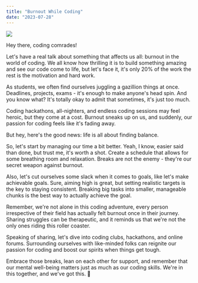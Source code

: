 ```yaml
---
title: "Burnout While Coding"
date: "2023-07-28"
---
```


<Img
  src="/images/posts/burnoutwhilecoding.jpg"
  width={2000}
  height={1000}
  caption="nyoooooom"
/>

Hey there, coding comrades!

Let's have a real talk about something that affects us all: burnout in the world of coding. We all know how thrilling it is to build something amazing and see our code come to life, but let's face it, it's only 20% of the work the rest is the motivation and hard work.

As students, we often find ourselves juggling a gazillion things at once. Deadlines, projects, exams - it's enough to make anyone's head spin. And you know what? It's totally okay to admit that sometimes, it's just too much.

Coding hackathons, all-nighters, and endless coding sessions may feel heroic, but they come at a cost. Burnout sneaks up on us, and suddenly, our passion for coding feels like it's fading away.

But hey, here's the good news: life is all about finding balance.

So, let's start by managing our time a bit better. Yeah, I know, easier said than done, but trust me, it's worth a shot. Create a schedule that allows for some breathing room and relaxation. Breaks are not the enemy - they're our secret weapon against burnout.

Also, let's cut ourselves some slack when it comes to goals, like let's make achievable goals. Sure, aiming high is great, but setting realistic targets is the key to staying consistent. Breaking big tasks into smaller, manageable chunks is the best way to actually achieve the goal.

Remember, we're not alone in this coding adventure, every person irrespective of their field has actually felt burnout once in their journey. Sharing struggles can be therapeutic, and it reminds us that we're not the only ones riding this roller coaster.

Speaking of sharing, let's dive into coding clubs, hackathons, and online forums. Surrounding ourselves with like-minded folks can reignite our passion for coding and boost our spirits when things get tough.

Embrace those breaks, lean on each other for support, and remember that our mental well-being matters just as much as our coding skills. We're in this together, and we've got this. 🚀